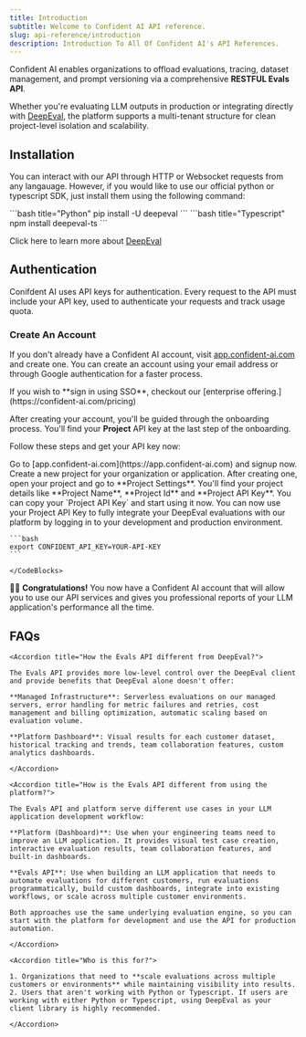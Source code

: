```yaml
---
title: Introduction
subtitle: Welcome to Confident AI API reference.
slug: api-reference/introduction
description: Introduction To All Of Confident AI's API References.
---
```


Confident AI enables organizations to offload evaluations, tracing, dataset management, and prompt versioning via a comprehensive **RESTFUL Evals API**.

Whether you're evaluating LLM outputs in production or integrating directly with [DeepEval](https://github.com/confident-ai/deepeval), the platform supports a multi-tenant structure for clean project-level isolation and scalability.

## Installation

You can interact with our API through HTTP or Websocket requests from any langauage. However, if you would like to use our official python or typescript SDK, just install them using the following command:

<CodeBlocks>
  ```bash title="Python" pip install -U deepeval ``` ```bash title="Typescript"
  npm install deepeval-ts ```
</CodeBlocks>

Click here to learn more about [DeepEval](https://www.deepeval.com)

## Authentication

Conifdent AI uses API keys for authentication. Every request to the API must include your API key, used to authenticate your requests and track usage quota.

### Create An Account

If you don't already have a Confident AI account, visit [app.confident-ai.com](https://app.confident-ai.com) and create one. You can create an account using your email address or through Google authentication for a faster process.

<Tip>
  If you wish to **sign in using SSO**, checkout our [enterprise
  offering.](https://confident-ai.com/pricing)
</Tip>

After creating your account, you'll be guided through the onboarding process. You'll find your **Project** API key at the last step of the onboarding.

Follow these steps and get your API key now:

<Steps>
  <Step title="Sign Up to Confident AI">
    Go to [app.confident-ai.com](https://app.confident-ai.com) and signup now.
  </Step>

<Step title="Create A Project">
  Create a new project for your organization or application. After creating one,
  open your project and go to **Project Settings**. You'll find your project
  details like **Project Name**, **Project Id** and **Project API Key**. You can
  copy your `Project API Key` and start using it now.
</Step>

  <Step title="Use Your API Key">
    You can now use your Project API Key to fully integrate your DeepEval evaluations with our platform by logging in to your development and production environment.
    <CodeBlocks>

    ```bash
    export CONFIDENT_API_KEY=YOUR-API-KEY
    ```

    </CodeBlocks>

  </Step>
</Steps>

🎉🥳 **Congratulations!** You now have a Confident AI account that will allow you to use our API services and gives you professional reports of your LLM application's performance all the time.

## FAQs

<AccordionGroup>

    <Accordion title="How the Evals API different from DeepEval?">

    The Evals API provides more low-level control over the DeepEval client and provide benefits that DeepEval alone doesn't offer:

    **Managed Infrastructure**: Serverless evaluations on our managed servers, error handling for metric failures and retries, cost management and billing optimization, automatic scaling based on evaluation volume.

    **Platform Dashboard**: Visual results for each customer dataset, historical tracking and trends, team collaboration features, custom analytics dashboards.

    </Accordion>

    <Accordion title="How is the Evals API different from using the platform?">

    The Evals API and platform serve different use cases in your LLM application development workflow:

    **Platform (Dashboard)**: Use when your engineering teams need to improve an LLM application. It provides visual test case creation, interactive evaluation results, team collaboration features, and built-in dashboards.

    **Evals API**: Use when building an LLM application that needs to automate evaluations for different customers, run evaluations programmatically, build custom dashboards, integrate into existing workflows, or scale across multiple customer environments.

    Both approaches use the same underlying evaluation engine, so you can start with the platform for development and use the API for production automation.

    </Accordion>

    <Accordion title="Who is this for?">

    1. Organizations that need to **scale evaluations across multiple customers or environments** while maintaining visibility into results.
    2. Users that aren't working with Python or Typescript. If users are working with either Python or Typescript, using DeepEval as your client library is highly recommended.

    </Accordion>

</AccordionGroup>
